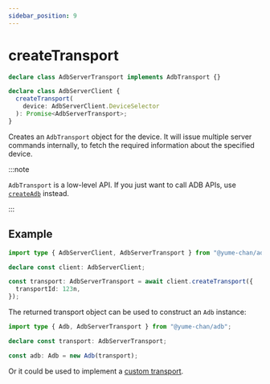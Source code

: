 ---
sidebar_position: 9
---

# createTransport

```ts showLineNumbers
declare class AdbServerTransport implements AdbTransport {}

declare class AdbServerClient {
  createTransport(
    device: AdbServerClient.DeviceSelector
  ): Promise<AdbServerTransport>;
}
```

Creates an `AdbTransport` object for the device. It will issue multiple server commands internally, to fetch the required information about the specified device.

:::note

`AdbTransport` is a low-level API. If you just want to call ADB APIs, use [`createAdb`](./create-adb.mdx) instead.

:::

## Example

```ts transpile
import type { AdbServerClient, AdbServerTransport } from "@yume-chan/adb";

declare const client: AdbServerClient;

const transport: AdbServerTransport = await client.createTransport({
  transportId: 123n,
});
```

The returned transport object can be used to construct an `Adb` instance:

```ts transpile
import type { Adb, AdbServerTransport } from "@yume-chan/adb";

declare const transport: AdbServerTransport;

const adb: Adb = new Adb(transport);
```

Or it could be used to implement a [custom transport](../../tango/custom-transport/server-client/transport.mdx).
